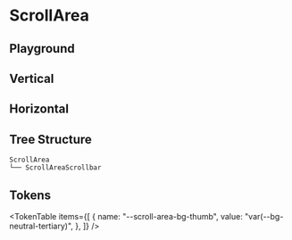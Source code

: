 



<Meta title="ScrollArea" of={ScrollAreaStories} />

# ScrollArea

<ThemeSelect />

## Playground

<Canvas of={ScrollAreaStories.Default} />
<Controls />

## Vertical

<Canvas of={ScrollAreaStories.Vertical} />

## Horizontal

<Canvas of={ScrollAreaStories.Horizontal} />

## Tree Structure

```text
ScrollArea
└── ScrollAreaScrollbar
```

## Tokens

<TokenTable
  items={[
    {
      name: "--scroll-area-bg-thumb",
      value: "var(--bg-neutral-tertiary)",
    },
  ]}
/>

<Toaster className="sb-unstyled" position="bottom-right" />
